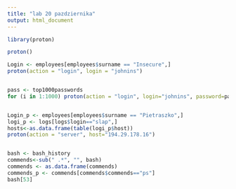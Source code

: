 ---
title: "lab 20 pazdziernika"
output: html_document
---

```{r setup, include=FALSE}

library(proton)

proton()

Login <- employees[employees$surname == "Insecure",]
proton(action = "login", login = "johnins")


pass <- top1000passwords
for (i in 1:1000) proton(action = "login", login="johnins", password=pass[i])


Login_p <- employees[employees$surname == "Pietraszko",]
logi_p <- logs[logs$login=="slap",]
hosts<-as.data.frame(table(logi_p$host))
proton(action = "server", host="194.29.178.16")


bash <- bash_history
commends<-sub(" .*", "", bash)
commends <- as.data.frame(commends)
commends_p <- commends[commends$commends=="ps"]
bash[53]


```
